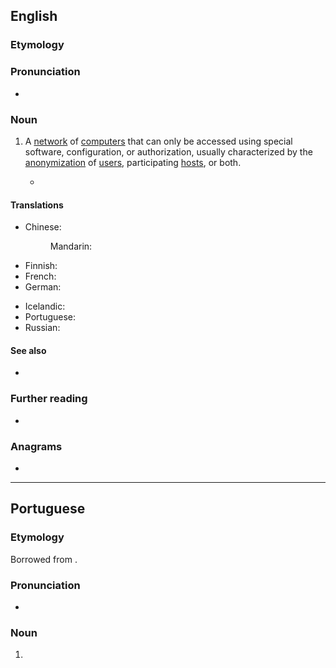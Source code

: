 {{also|Darknet}}
==English==

===Etymology===
{{compound|en|dark|net}}

===Pronunciation===
* {{audio|en|en-uk-darknet.ogg|Audio (UK)}}

===Noun===
{{en-noun}}

# {{lb|en|internet}} A [[network]] of [[computer]]s that can only be accessed using special software, configuration, or authorization, usually characterized by the [[anonymization]] of [[user]]s, participating [[host]]s, or both.
#* {{quote-journal|en|author=Tim Gnatek|title=Darknets: Virtual Parties With a Select Group of Invitees|work=The New York Times|date=2005-10-05|url=https://www.nytimes.com/2005/10/05/technology/techspecial/darknets-virtual-parties-with-a-select-group-of.html|issn=0362-4331|passage=Despite all the openness of the Internet, there are still places you cannot saunter into on the Web. You must be invited. These are “'''darknets'''”: exclusive peer-to-peer networks in which membership is based on circles of trust, whose activities are veiled from the general public.}}

====Translations====
{{trans-top|network}}
* Chinese:
*: Mandarin: {{t-needed|cmn}}
* Finnish: {{t|fi|pimeä verkko}}
* French: {{t+|fr|darknet|m}}
* German: {{t+|de|Darknet|n}}
{{trans-mid}}
* Icelandic: {{t|is|huldunet|n}}
* Portuguese: {{t|pt|darknet|f}}
* Russian: {{t+|ru|даркне́т|m}}
{{trans-bottom}}

====See also====
* {{l|en|Dark Web}}

===Further reading===
* {{pedia}}

===Anagrams===
* {{anagrams|en|a=adeknrt|Dankert|tranked}}

----

==Portuguese==

===Etymology===
Borrowed from {{bor|pt|en|darknet}}.

===Pronunciation===
* {{a|Brazil}} {{IPA|pt|/ˌdaɹk.ˈnɛt͡ʃ/|/ˌdaʁk.ˈnɛt͡ʃ/}}

===Noun===
{{pt-noun|f|s|unc=yes}}

# {{lb|pt|internet}} {{l|en|darknet}} {{gloss|networks that can only be accessed with special software, configuration or authorisation}}